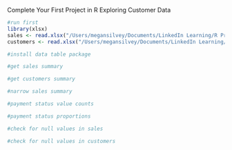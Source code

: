 Complete Your First Project in R
Exploring Customer Data

```r
#run first
library(xlsx)
sales <- read.xlsx("/Users/megansilvey/Documents/LinkedIn Learning/R Project Course/Red30 Tech Sales.xlsx",1)
customers <- read.xlsx("/Users/megansilvey/Documents/LinkedIn Learning/R Project Course/Red30 Tech Customers.xlsx",1)
```

```r
#install data table package


```

```r
#get sales summary

```


```r
#get customers summary

```


```r
#narrow sales summary

```

```r
#payment status value counts

```

```r
#payment status proportions

```

```r
#check for null values in sales

```

```r
#check for null values in customers

```

